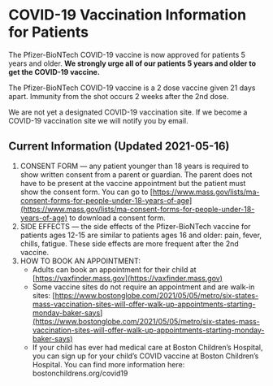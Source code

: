 
# COVID-19 Vaccination Information for Patients

The Pfizer-BioNTech COVID-19 vaccine is now approved for patients 5 years and
older. **We strongly urge all of our patients 5 years and older to get the
COVID-19 vaccine.**

The Pfizer-BioNTech COVID-19 vaccine is a 2 dose vaccine given 21 days apart.
Immunity from the shot occurs 2 weeks after the 2nd dose.

We are not yet a designated COVID-19 vaccination site. If we become a COVID-19
vaccination site we will notify you by email.

## Current Information (Updated 2021-05-16)

1. CONSENT FORM — any patient younger than 18 years is required to show written
consent from a parent or guardian. The parent does not have to be present at the
vaccine appointment but the patient must show the consent form. You can go to
[https://www.mass.gov/lists/ma-consent-forms-for-people-under-18-years-of-age](https://www.mass.gov/lists/ma-consent-forms-for-people-under-18-years-of-age)
to download a consent form. 
2. SIDE EFFECTS — the side effects of the Pfizer-BioNTech vaccine for patients
ages 12-15 are similar to patients ages 16 and older: pain, fever, chills,
fatigue. These side effects are more frequent after the 2nd vaccine. 
3. HOW TO BOOK AN APPOINTMENT: 
    * Adults can book an appointment for their child at [https://vaxfinder.mass.gov](https://vaxfinder.mass.gov)
    * Some vaccine sites do not require an appointment and are walk-in sites: [https://www.bostonglobe.com/2021/05/05/metro/six-states-mass-vaccination-sites-will-offer-walk-up-appointments-starting-monday-baker-says](https://www.bostonglobe.com/2021/05/05/metro/six-states-mass-vaccination-sites-will-offer-walk-up-appointments-starting-monday-baker-says)
    * If your child has ever had medical care at Boston Children’s Hospital, you can
sign up for your child’s COVID vaccine at Boston Children’s Hospital. You can 
find more information here: bostonchildrens.org/covid19

